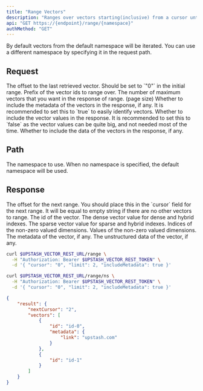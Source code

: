 ```yaml
---
title: "Range Vectors"
description: "Ranges over vectors starting(inclusive) from a cursor until the end of the vectors in the or given limit."
api: "GET https://{endpoint}/range/{namespace}"
authMethod: "GET"
---
```


<Tip>
  By default vectors from the default namespace will be iterated.
  You can use a different namespace by specifying it in the request path.
</Tip>

## Request

<ParamField body="cursor" type="string" required>
  The offset to the last retrieved vector. Should be set to `"0"` in the initial
  range.
</ParamField>
<ParamField body="prefix" type="string">
  Prefix of the vector ids to range over.
</ParamField>
<ParamField body="limit" type="number" required>
  The number of maximum vectors that you want in the response of range. (page
  size)
</ParamField>
<ParamField body="includeMetadata" type="boolean" default="false">
  Whether to include the metadata of the vectors in the response, if any.
  It is recommended to set this to `true` to easily identify vectors.
</ParamField>
<ParamField body="includeVectors" type="boolean" default="false">
  Whether to include the vector values in the response.
  It is recommended to set this to `false` as the vector values can be
  quite big, and not needed most of the time.
</ParamField>
<ParamField body="includeData" type="boolean" default="false">
  Whether to include the data of the vectors in the response, if any.
</ParamField>

## Path

<ParamField path="namespace" type="string" default="">
  The namespace to use.
  When no namespace is specified, the default namespace will be used.
</ParamField>

## Response

<ResponseField name="nextCursor" type="string" required>
  The offset for the next range. You should place this in the `cursor` field for
  the next range. It will be equal to empty string if there are no other vectors to range.
</ResponseField>

<ResponseField name="vectors" type="Object[]" required>
  <Expandable defaultOpen="true">
    <ResponseField name="id" type="string" required>
      The id of the vector.
    </ResponseField>
    <ResponseField name="vector" type="number[]">
      The dense vector value for dense and hybrid indexes.
    </ResponseField>
    <ResponseField name="sparseVector" type="Object[]">
      The sparse vector value for sparse and hybrid indexes.
      <Expandable defaultOpen="true">
        <ResponseField name="indices" type="number[]">
          Indices of the non-zero valued dimensions.
        </ResponseField>
        <ResponseField name="values" type="number[]">
          Values of the non-zero valued dimensions.
        </ResponseField>
      </Expandable>
    </ResponseField>
    <ResponseField name="metadata" type="Object">
      The metadata of the vector, if any.
    </ResponseField>
    <ResponseField name="data" type="string">
      The unstructured data of the vector, if any.
    </ResponseField>
  </Expandable>
</ResponseField>

<RequestExample>

```sh curl
curl $UPSTASH_VECTOR_REST_URL/range \
  -H "Authorization: Bearer $UPSTASH_VECTOR_REST_TOKEN" \
  -d '{ "cursor": "0", "limit": 2, "includeMetadata": true }'
```

```sh curl (Namespace)
curl $UPSTASH_VECTOR_REST_URL/range/ns \
  -H "Authorization: Bearer $UPSTASH_VECTOR_REST_TOKEN" \
  -d '{ "cursor": "0", "limit": 2, "includeMetadata": true }'
```

</RequestExample>

<ResponseExample>

```json 200 OK
{
    "result": {
        "nextCursor": "2",
        "vectors": [
            {
                "id": "id-0",
                "metadata": {
                    "link": "upstash.com"
                }
            },
            {
                "id": "id-1"
            }
        ]
    }
}
```

</ResponseExample>
